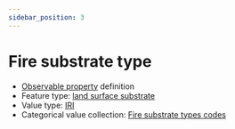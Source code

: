 ```yaml
---
sidebar_position: 3
---
```



# Fire substrate type

- [Observable property](/viewers/dawe-vocabs?uri=https://linked.data.gov.au/def/test/dawe-cv/56efb36f-d3bc-475d-80d3-990f910f8488) definition
- Feature type: [land surface substrate](http://linked.data.gov.au/def/tern-cv/aef12cd6-3826-4988-a54c-8578d3fb4c8d)
- Value type: [IRI](https://w3id.org/tern/ontologies/tern/IRI)
- Categorical value collection: [Fire substrate types codes](/viewers/dawe-vocabs?uri=https://linked.data.gov.au/def/test/dawe-cv/c7a0692c-113c-4593-ae04-5e49aba70fdf)

<Example protocolModule="fire" observableProperty="https://linked.data.gov.au/def/test/dawe-cv/56efb36f-d3bc-475d-80d3-990f910f8488" />
